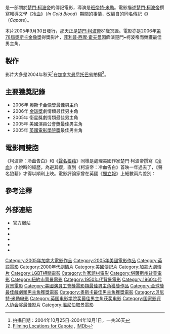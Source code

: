 {{noteTA
|T=zh-hans:卡波特; zh-hk:冷血字傳; zh-tw:柯波帝：冷血告白;
|G1=Show
|G2=Movie
|1=zh-hans:杜鲁门·卡波特; zh-hk:楚門·卡波提; zh-tw:楚門·卡波提;
|2=zh-hans:卡波特; zh-hk:卡波提; zh-tw:卡波提;
|3=zh-hans:杜鲁门; zh-hk:楚門; zh-tw:楚門;
|4=zh-hans:卡波特 ;zh-hk:冷血字傳; zh-tw:柯波帝：冷血告白;
|5=zh-hans:声名狼藉; zh-hant:聲名狼藉; zh-tw:柯波帝：冷血污名;
}}
{{Infobox Film
| name = 柯波帝：冷血告白
| original_name = ''Capote''
| image = Capote_poster.jpg
| caption = 《柯波帝：冷血告白》電影海報
| director = [[班奈特·米勒|班奈特·米勒]]
| producer = Caroline Baron<br />William Vince<br />Michael Ohoven
| writer = '''改編劇本'''：[[丹·福特曼|丹·福特曼]] <br />'''原著傳記'''：[[傑若·克拉克|傑若·克拉克]]（Gerald Clarke）
| starring = [[菲利普·西摩·霍夫曼|菲利普·西摩·霍夫曼]]<br />[[Catherine_Keener|Catherine Keener]]<br />[[小克利夫頓·柯林斯|小克利夫頓·柯林斯]]<br />[[克里斯·庫柏|克里斯·庫柏]]<br />[[布魯斯·格林伍德|布魯斯·格林伍德]]
| music = [[麥可·唐納|麥可·唐納]]
| cinematography = Adam Kimmel
| editing = Christopher Tellefsen
| distributor = [[聯美|聯美]]<br />[[索尼經典影片|索尼經典影片]]
| released = {{film date|2005|9|30|美国}}
| runtime = 114分鐘
| country = {{加拿大电影}}<br>{{美國電影產地}}
| awards = 
| language = [[英語|英語]]
| budget = $7百萬[[美元|美元]]<ref name="boxofficemojo">{{cite web | work=boxofficemojo.com | title=Capote (2005) | url=http://www.boxofficemojo.com/movies/?page=main&id=capote.htm | accessdate=16 November 2006 | archive-date=2019-05-16 | archive-url=https://web.archive.org/web/20190516045538/https://www.boxofficemojo.com/movies/?page=main&id=capote.htm | dead-url=no }}</ref>
| gross = '''美國國內'''：$28,750,530 <ref name="boxofficemojo">{{cite web | work=boxofficemojo.com | title=Capote (2005) | url=http://www.boxofficemojo.com/movies/?page=main&id=capote.htm | accessdate=16 November 2006}}</ref><br />'''美國海外'''：$20,482,631 <ref name="boxofficemojo" /> <br />'''全球'''：$49,233,161 <ref name="boxofficemojo" />
| website = 
| amg_id = 1:319184
| imdb_id = 0379725
| cn_name = 卡波特
| hk_name = 冷血字傳
| tw_name = 柯波帝：冷血告白
}}
{{作品名稱|name=''Capote''|hk=冷血字傳|tw=柯波帝：冷血告白|cn=卡波特}}是一部關於[[楚門·卡波提|楚門·柯波帝]]的傳記電影，導演是[[贝尼特·米勒|班奈特·米勒]]。電影描述[[楚門·卡波提|楚門·柯波帝]]撰寫報導文學《[[冷血_(小说)|冷血]]》（''In Cold Blood''）期間的事情，改編自{{link-en|傑若·克拉克|Gerald Clarke (author)}}的同名傳記《{{link-en|柯波帝 (傳記)|Capote (biography)|柯波帝}}》（''Capote''）。

本片2005年9月30日發行，那天正是[[楚門·卡波提|楚門·柯波帝]]81歲冥誕。電影亦是2006年[[第78届奥斯卡金像奖|第78屆]][[奧斯卡金像獎|奧斯卡金像獎]]得獎影片，[[菲利普·西摩·霍夫曼|菲利普·西摩·霍夫曼]]因飾演楚門•柯波帝而榮獲最佳男主角。

==製作==
影片大多是2004年秋天<ref>拍攝日期：2004年10月25日-2004年12月1日，一共36天</ref>在[[加拿大|加拿大]][[曼尼托巴省|曼尼托巴省]]拍攝<ref>[http://www.imdb.com/title/tt0379725/locations Filming Locations for Capote] {{Wayback|url=http://www.imdb.com/title/tt0379725/locations |date=20160822140126 }}, [[IMDb|IMDb]]</ref>。

== 主要獲獎記錄 ==

* 2006年 [[奧斯卡金像獎|奧斯卡金像獎]][[奧斯卡最佳男主角獎|最佳男主角]]
* 2006年 [[金球獎|金球獎]]劇情類最佳男主角
* 2005年 衛星獎劇情類最佳男主角
* 2005年 美國演員公會獎最佳男主角
* 2005年 [[英國電影學院獎|英國電影學院獎]]最佳男主角

== 電影鬧雙胞 ==
《柯波帝：冷血告白》和《[[聲名狼藉|聲名狼藉]]》同樣是處理美國作家楚門·柯波帝撰寫《[[冷血_(小说)|冷血]]》小說時的經歷，為避其纓，直到《柯波帝：冷血告白》首映一年過去了，《聲名狼藉》才得以順利上映。電影評論家{{link-en|大衛·湯森|David_Thomson_(film_critic)}}曾在英國《[[獨立報|獨立報]]》上細數兩片差別：

{{cquote|那麼兩片差別何在？首先，《[[聲名狼藉|聲名狼藉]]》[[導演|導演]]{{link-en|道格拉斯·麥格拉斯|Douglas McGrath}}是自編自導的，他曾和[[伍迪·艾倫|伍迪·艾倫]]合作過《[[百老匯上空子彈|百老匯上空子彈]]》，也編導過《{{link-en|艾瑪姑娘要出嫁|Emma (1996 theatrical film)}}》（''Emma''）和《{{link-en|少爺返鄉|Nicholas Nickleby (2002 film)}}》（Nicholas Nickleby）。他一一列出柯波帝在[[曼哈頓|曼哈頓]]的友人，柯波帝贏得這些人的崇拜，卻從未贏得信任，這群友人包括[[哥倫比亞廣播公司|哥倫比亞廣播公司]]老闆{{link-en|比爾·帕利|Bill Paley}}的妻子，服裝收藏家{{link-en|貝比·帕利|Babe Paley}}，由[[雪歌妮·薇佛|雪歌妮·薇佛]]飾演。時尚雜誌[[編輯|編輯]]{{link-en|黛安娜·維蓮|Diana Vreeland}}，由{{link-en|茱麗葉·史蒂芬森|Juliet Stevenson}}飾演。曾經嫁予大導演[[霍華·霍克斯|霍華·霍克斯]]和電影大亨{{link-en|利蘭·海華|Leland Hayward}}的{{link-en|斯琳·凱斯|Slim Keith}}，由[[琥珀·戴維絲|琥珀·戴維絲]]飾演。以及出版家{{link-en|班奈特·塞爾夫|Bennett Cerf}}，由{{link-en|彼得·波丹諾維茲|Peter Bogdanovich}}飾演。客串陣容完美呈現出柯波帝撰寫《冷血》前的早年生活，既是文化現象的先驅，也是-{聲名狼藉}-。

其它值得一看的還有開場戲，柯波帝和[[貝比·帕利|貝比·帕利]]1959年在[[摩洛哥|摩洛哥]]夜總會聆聽歌手{{link-en|凱蒂·狄恩|Kitty Dean}}現場演唱（由[[葛妮絲·派特洛|葛妮絲·派特洛]]飾演），她臨場跳針，開始結巴，崩潰之後又慢慢復原，最後唱完這首歌。這場戲是我見過派特洛最好的表演，而我們由此也能看出本片用了多少事件作為電影的原型。}}

== 參考注釋 ==
{{reflist}}

== 外部連結 ==
* [http://www.sonyclassics.com/capote/ 官方網站] {{Wayback|url=http://www.sonyclassics.com/capote/ |date=20210221075313 }}
* {{imdb title|id=0379725|title=柯波帝：冷血告白}}
* {{Allmovie title|319184}}
* {{Mojo title|capote}}
* {{Metacritic film|capote}}
* {{Rotten Tomatoes|1151898-capote}}

{{Bennett_Miller}}
{{國家影評人協會獎最佳影片}}
{{Authority control}}
{{DEFAULTSORT:Capote}}
[[Category:2005年加拿大電影作品|Category:2005年加拿大電影作品]]
[[Category:2005年美國電影作品|Category:2005年美國電影作品]]
[[Category:英語電影|Category:英語電影]]
[[Category:2000年代劇情片|Category:2000年代劇情片]]
[[Category:美國傳記片|Category:美國傳記片]]
[[Category:加拿大劇情片|Category:加拿大劇情片]]
[[Category:LGBT相關電影|Category:LGBT相關電影]]
[[Category:作家題材電影|Category:作家題材電影]]
[[Category:堪薩斯州背景電影|Category:堪薩斯州背景電影]]
[[Category:紐約市背景電影|Category:紐約市背景電影]]
[[Category:1950年代背景電影|Category:1950年代背景電影]]
[[Category:1960年代背景電影|Category:1960年代背景電影]]
[[Category:美國演員工會獎電影類最佳男主角獲獎作品|Category:美國演員工會獎電影類最佳男主角獲獎作品]]
[[Category:金球獎最佳戲劇類男主角獲獎電影|Category:金球獎最佳戲劇類男主角獲獎電影]]
[[Category:奥斯卡最佳男主角獲獎電影|Category:奥斯卡最佳男主角獲獎電影]]
[[Category:贝尼特·米勒电影|Category:贝尼特·米勒电影]]
[[Category:英国电影学院奖最佳男主角获奖电影|Category:英国电影学院奖最佳男主角获奖电影]]
[[Category:国家影评人协会奖最佳影片|Category:国家影评人协会奖最佳影片]]
[[Category:溫尼伯取景電影|Category:溫尼伯取景電影]]